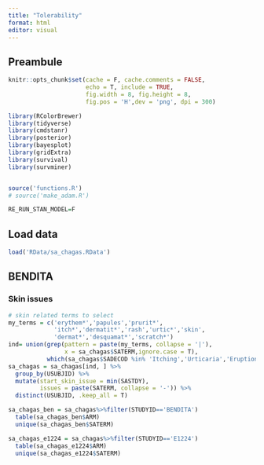 ```yaml
---
title: "Tolerability"
format: html
editor: visual
---
```


## Preambule

```r
knitr::opts_chunk$set(cache = F, cache.comments = FALSE,
                      echo = T, include = TRUE, 
                      fig.width = 8, fig.height = 8,
                      fig.pos = 'H',dev = 'png', dpi = 300)

library(RColorBrewer)
library(tidyverse)
library(cmdstanr)
library(posterior)
library(bayesplot)
library(gridExtra)
library(survival)
library(survminer)


source('functions.R')
# source('make_adam.R')

RE_RUN_STAN_MODEL=F
```

## Load data

```r
load('RData/sa_chagas.RData')
```

## BENDITA

### Skin issues

```r
# skin related terms to select
my_terms = c('erythem*','papules','prurit*',
             'itch*','dermatit*','rash','urtic*','skin',
             'dermat*','desquamat*','scratch*')
ind= union(grep(pattern = paste(my_terms, collapse = '|'),
                x = sa_chagas$SATERM,ignore.case = T), 
           which(sa_chagas$SADECOD %in% 'Itching','Urticaria','Eruption of skin'))
sa_chagas = sa_chagas[ind, ] %>%
  group_by(USUBJID) %>%
  mutate(start_skin_issue = min(SASTDY),
         issues = paste(SATERM, collapse = '-')) %>%
  distinct(USUBJID, .keep_all = T)
```


```r
sa_chagas_ben = sa_chagas%>%filter(STUDYID=='BENDITA')
  table(sa_chagas_ben$ARM)
  unique(sa_chagas_ben$SATERM)
```





```r
sa_chagas_e1224 = sa_chagas%>%filter(STUDYID=='E1224')
  table(sa_chagas_e1224$ARM)
  unique(sa_chagas_e1224$SATERM)
```
